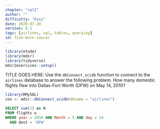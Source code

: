 ```yaml
---
chapter: "sqlI"
author: ""
difficulty: "Easy"
date: 2020-07-20 
version: 0.1
tags: [airlines, sql, tables, querying]
id: fish-burn-saucer
---
```


```r
library(etude)
library(mdsr)
library(tidyverse)
mdsr2exercises::setup()
```

TITLE GOES HERE:  Use the `dbConnect_scidb` function to connect to the `airlines` database to answer the following problem.
How many domestic flights flew into Dallas-Fort Worth (DFW) on May 14, 2010?

  
<!--begin-answer-->
```r
library(RMySQL)
con <- mdsr::dbConnect_scidb(dbname = "airlines")
```

```sql
SELECT sum(1) as N
FROM flights o
WHERE year = 2010 AND Month = 5 AND day = 14
  AND dest = 'DFW'
```
<!--end-answer-->


